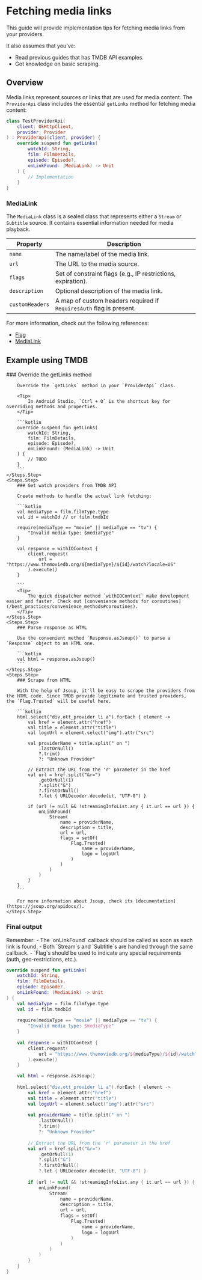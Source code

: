 # Fetching media links

This guide will provide implementation tips for fetching media links from your providers. 

It also assumes that you've:
- Read previous guides that has TMDB API examples.
- Got knowledge on basic scraping.

## Overview

Media links represent sources or links that are used for media content. The `ProviderApi` class includes the essential `getLinks` method for fetching media content:

```kotlin
class TestProviderApi(
    client: OkHttpClient,
    provider: Provider
) : ProviderApi(client, provider) {
    override suspend fun getLinks(
        watchId: String,
        film: FilmDetails,
        episode: Episode?,
        onLinkFound: (MediaLink) -> Unit
    ) {
        // Implementation
    }
}
```

### MediaLink

The `MediaLink` class is a sealed class that represents either a `Stream` or `Subtitle` source. It contains essential information needed for media playback.

| Property | Description |
|----------|-------------|
| `name` | The name/label of the media link. |
| `url` | The URL to the media source. |
| `flags` | Set of constraint flags (e.g., IP restrictions, expiration). |
| `description` | Optional description of the media link. |
| `customHeaders` | A map of custom headers required if `RequiresAuth` flag is present. |

For more information, check out the following references: 
- [Flag](https://flixclusiveorg.github.io/core-stubs/model-provider/com.flixclusive.model.provider.link/-flag/index.html)
- [MediaLink](https://flixclusiveorg.github.io/core-stubs/model-provider/com.flixclusive.model.provider.link/-media-link/index.html)

## Example using TMDB

<Steps>
    <Steps.Step>
        ### Override the getLinks method

        Override the `getLinks` method in your `ProviderApi` class.

        <Tip>
            In Android Studio, `Ctrl + O` is the shortcut key for overriding methods and properties.
        </Tip>

        ```kotlin
        override suspend fun getLinks(
            watchId: String,
            film: FilmDetails,
            episode: Episode?,
            onLinkFound: (MediaLink) -> Unit
        ) {
            // TODO
        }
        ```
    </Steps.Step>
    <Steps.Step>
        ### Get watch providers from TMDB API

        Create methods to handle the actual link fetching:

        ```kotlin
        val mediaType = film.filmType.type
        val id = watchId // or film.tmdbId

        require(mediaType == "movie" || mediaType == "tv") {
            "Invalid media type: $mediaType"
        }

        val response = withIOContext {
            client.request(
                url = "https://www.themoviedb.org/${mediaType}/${id}/watch?locale=US"
            ).execute()
        }

        ```
        <Tip>
            The quick dispatcher method `withIOContext` make development easier and faster. Check out [convenience methods for coroutines](/best_practices/convenience_methods#coroutines).
        </Tip>
    </Steps.Step>
    <Steps.Step>
        ### Parse response as HTML

        Use the convenient method `Response.asJsoup()` to parse a `Response` object to an HTML one.

        ```kotlin
        val html = response.asJsoup()
        ```
    </Steps.Step>
    <Steps.Step>
        ### Scrape from HTML

        With the help of Jsoup, it'll be easy to scrape the providers from the HTML code. Since TMDB provide legitimate and trusted providers, the `Flag.Trusted` will be useful here.

        ```kotlin
        html.select("div.ott_provider li a").forEach { element ->
            val href = element.attr("href")
            val title = element.attr("title")
            val logoUrl = element.select("img").attr("src")

            val providerName = title.split(" on ")
                .lastOrNull()
                ?.trim()
                ?: "Unknown Provider"

            // Extract the URL from the 'r' parameter in the href
            val url = href.split("&r=")
                .getOrNull(1)
                ?.split("&")
                ?.firstOrNull()
                ?.let { URLDecoder.decode(it, "UTF-8") }

            if (url != null && !streamingInfoList.any { it.url == url }) {
                onLinkFound(
                    Stream(
                        name = providerName,
                        description = title,
                        url = url,
                        flags = setOf(
                            Flag.Trusted(
                                name = providerName,
                                logo = logoUrl
                            )
                        )
                    )
                )
            }
        }
        ```

        For more information about Jsoup, check its [documentation](https://jsoup.org/apidocs/).
    </Steps.Step>
</Steps>

### Final output

<Important>
    Remember:
    - The `onLinkFound` callback should be called as soon as each link is found.
    - Both `Stream`s and `Subtitle`s are handled through the same callback.
    - `Flag`s should be used to indicate any special requirements (auth, geo-restrictions, etc.).
</Important>

```kotlin
override suspend fun getLinks(
    watchId: String,
    film: FilmDetails,
    episode: Episode?,
    onLinkFound: (MediaLink) -> Unit
) {
    val mediaType = film.filmType.type
    val id = film.tmdbId
    
    require(mediaType == "movie" || mediaType == "tv") {
        "Invalid media type: $mediaType"
    }
    
    val response = withIOContext {
        client.request(
            url = "https://www.themoviedb.org/${mediaType}/${id}/watch?locale=US"
        ).execute()
    }

    val html = response.asJsoup()
    
    html.select("div.ott_provider li a").forEach { element ->
        val href = element.attr("href")
        val title = element.attr("title")
        val logoUrl = element.select("img").attr("src")
    
        val providerName = title.split(" on ")
            .lastOrNull()
            ?.trim()
            ?: "Unknown Provider"
    
        // Extract the URL from the 'r' parameter in the href
        val url = href.split("&r=")
            .getOrNull(1)
            ?.split("&")
            ?.firstOrNull()
            ?.let { URLDecoder.decode(it, "UTF-8") }
    
        if (url != null && !streamingInfoList.any { it.url == url }) {
            onLinkFound(
                Stream(
                    name = providerName,
                    description = title,
                    url = url,
                    flags = setOf(
                        Flag.Trusted(
                            name = providerName,
                            logo = logoUrl
                        )
                    )
                )
            )
        }
    }
}
```
